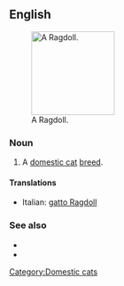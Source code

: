{{also|ragdoll}}
==English==
[[File:Ragdollparide2.jpg|thumb|right|150px|A Ragdoll.]]
===Noun===
{{en-noun}}

# A [[domestic cat]] [[breed]].

====Translations====
{{checktrans-top}}
* Italian: [[gatto Ragdoll]]
{{checktrans-mid}}
{{checktrans-bottom}}

===See also===
*{{pedia|Ragdoll}}
*{{commonslite|Category:Ragdoll}}

[[Category:Domestic cats]]